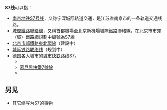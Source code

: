 {{线路名消歧义}}
'''S7线'''可以指：
* [[南京地铁S7号线|南京地铁S7号线]]，又称宁溧城际轨道交通，是江苏省南京市的一条轨道交通线路。
*[[城际铁路联络线|城際鐵路聯絡線]]，又稱首都機場至北京新機場城際鐵路聯絡線，在北京市市郊（域）鐵路網規劃中編號為S7線
* [[北京市郊鐵路東北環線|北京市郊鐵路東北環線]]（建設中）
* [[城际铁路联络线|城际铁路联络线]]（规划中）
*德国各大城市的[[城市快铁|城市快铁]]路线S7。
** {{link-en|柏林城市快鐵7號線|S7 (Berlin)}}
** [[慕尼黑快鐵7號線|慕尼黑快鐵7號線]]
** {{link-en|萊茵-美茵城市快鐵7號線|S7 (Rhine-Main S-Bahn)}}
==另见==
* [[S7|其它缩写为S7的事物]]
{{disambiguation|cat=三字路线名消歧义}}